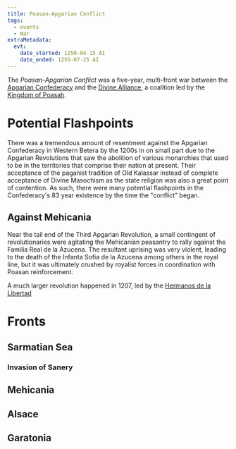 ```yaml
---
title: Poasan-Apgarian Conflict
tags:
  - events
  - War
extraMetadata:
  evt:
    date_started: 1250-04-15 AI
    date_ended: 1255-07-25 AI
---
```



The _Poasan-Apgarian Conflict_ was a five-year, multi-front war between the
[Apgarian Confederacy](../organizations/apgarian-confederacy.mdx) and the
[Divine Alliance](../organizations/divine-alliance.mdx), a coalition led by the
[Kingdom of Poasah](../organizations/kingdom-of-poasah.mdx).

# Potential Flashpoints

There was a tremendous amount of resentment against the Apgarian Confederacy in
Western Betera by the 1200s in on small part due to the Apgarian Revolutions
that saw the abolition of various monarchies that used to be in the territories
that comprise their nation at present. Their acceptance of the paganist
tradition of Old Kalassar instead of complete acceptance of Divine Masochism as
the state religion was also a great point of contention. As such, there were
many potential flashpoints in the Confederacy's 83 year existence by the time
the "conflict" began.

## Against Mehicania

Near the tail end of the Third Apgarian Revolution, a small contingent of
revolutionaries were agitating the Mehicanian peasantry to rally against the
Familia Real de la Azucena. The resultant uprising was very violent, leading to
the death of the Infanta Sofia de la Azucena among others in the royal line, but
it was ultimately crushed by royalist forces in coordination with Poasan
reinforcement.

A much larger revolution happened in 1207, led by the [Hermanos de la Libertad](../organizations/hermanos-de-la-libertad.mdx)


# Fronts

## Sarmatian Sea

### Invasion of Sanery

## Mehicania

## Alsace

## Garatonia
